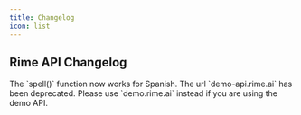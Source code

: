 ```yaml
---
title: Changelog
icon: list
---
```


## Rime API Changelog

<Update label="2025-03-26" description="changelog">
  The `spell()` function now works for Spanish.
</Update>

<Update label="2025-03-26" description="changelog">
  The url `demo-api.rime.ai` has been deprecated. Please use `demo.rime.ai` instead if you are using the demo API.
</Update>

